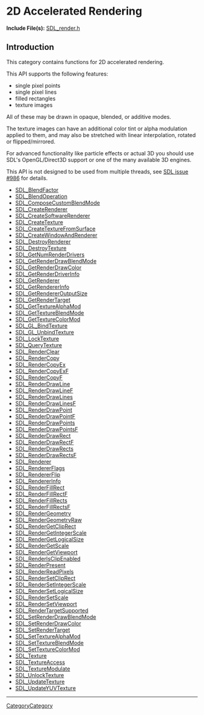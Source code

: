= 2D Accelerated Rendering =

'''Include File(s):''' [https://github.com/libsdl-org/SDL/blob/main/include/SDL_render.h SDL_render.h]


== Introduction ==
This category contains functions for 2D accelerated rendering.

This API supports the following features:

* single pixel points
* single pixel lines
* filled rectangles
* texture images

All of these may be drawn in opaque, blended, or additive modes.

The texture images can have an additional color tint or alpha modulation applied to them, and may also be stretched with linear interpolation, rotated or flipped/mirrored.

For advanced functionality like particle effects or actual 3D you should use SDL's OpenGL/Direct3D support or one of the many available 3D engines.

This API is not designed to be used from multiple threads, see [https://github.com/libsdl-org/SDL/issues/986 SDL issue #986] for details.

<!-- BEGIN CATEGORY LIST -->
* [[SDL_BlendFactor]]
* [[SDL_BlendOperation]]
* [[SDL_ComposeCustomBlendMode]]
* [[SDL_CreateRenderer]]
* [[SDL_CreateSoftwareRenderer]]
* [[SDL_CreateTexture]]
* [[SDL_CreateTextureFromSurface]]
* [[SDL_CreateWindowAndRenderer]]
* [[SDL_DestroyRenderer]]
* [[SDL_DestroyTexture]]
* [[SDL_GetNumRenderDrivers]]
* [[SDL_GetRenderDrawBlendMode]]
* [[SDL_GetRenderDrawColor]]
* [[SDL_GetRenderDriverInfo]]
* [[SDL_GetRenderer]]
* [[SDL_GetRendererInfo]]
* [[SDL_GetRendererOutputSize]]
* [[SDL_GetRenderTarget]]
* [[SDL_GetTextureAlphaMod]]
* [[SDL_GetTextureBlendMode]]
* [[SDL_GetTextureColorMod]]
* [[SDL_GL_BindTexture]]
* [[SDL_GL_UnbindTexture]]
* [[SDL_LockTexture]]
* [[SDL_QueryTexture]]
* [[SDL_RenderClear]]
* [[SDL_RenderCopy]]
* [[SDL_RenderCopyEx]]
* [[SDL_RenderCopyExF]]
* [[SDL_RenderCopyF]]
* [[SDL_RenderDrawLine]]
* [[SDL_RenderDrawLineF]]
* [[SDL_RenderDrawLines]]
* [[SDL_RenderDrawLinesF]]
* [[SDL_RenderDrawPoint]]
* [[SDL_RenderDrawPointF]]
* [[SDL_RenderDrawPoints]]
* [[SDL_RenderDrawPointsF]]
* [[SDL_RenderDrawRect]]
* [[SDL_RenderDrawRectF]]
* [[SDL_RenderDrawRects]]
* [[SDL_RenderDrawRectsF]]
* [[SDL_Renderer]]
* [[SDL_RendererFlags]]
* [[SDL_RendererFlip]]
* [[SDL_RendererInfo]]
* [[SDL_RenderFillRect]]
* [[SDL_RenderFillRectF]]
* [[SDL_RenderFillRects]]
* [[SDL_RenderFillRectsF]]
* [[SDL_RenderGeometry]]
* [[SDL_RenderGeometryRaw]]
* [[SDL_RenderGetClipRect]]
* [[SDL_RenderGetIntegerScale]]
* [[SDL_RenderGetLogicalSize]]
* [[SDL_RenderGetScale]]
* [[SDL_RenderGetViewport]]
* [[SDL_RenderIsClipEnabled]]
* [[SDL_RenderPresent]]
* [[SDL_RenderReadPixels]]
* [[SDL_RenderSetClipRect]]
* [[SDL_RenderSetIntegerScale]]
* [[SDL_RenderSetLogicalSize]]
* [[SDL_RenderSetScale]]
* [[SDL_RenderSetViewport]]
* [[SDL_RenderTargetSupported]]
* [[SDL_SetRenderDrawBlendMode]]
* [[SDL_SetRenderDrawColor]]
* [[SDL_SetRenderTarget]]
* [[SDL_SetTextureAlphaMod]]
* [[SDL_SetTextureBlendMode]]
* [[SDL_SetTextureColorMod]]
* [[SDL_Texture]]
* [[SDL_TextureAccess]]
* [[SDL_TextureModulate]]
* [[SDL_UnlockTexture]]
* [[SDL_UpdateTexture]]
* [[SDL_UpdateYUVTexture]]
<!-- END CATEGORY LIST -->

----
[[CategoryCategory]]
